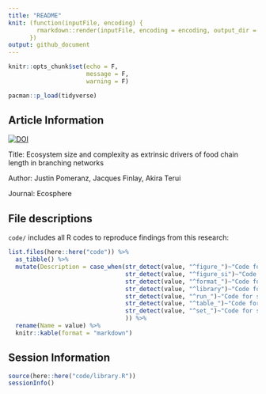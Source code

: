 ```yaml
---
title: "README"
knit: (function(inputFile, encoding) {
        rmarkdown::render(inputFile, encoding = encoding, output_dir = here::here())
      })
output: github_document
---
```


```r
knitr::opts_chunk$set(echo = F,
                      message = F,
                      warning = F)

pacman::p_load(tidyverse)
```

## Article Information

[![DOI](https://zenodo.org/badge/469160066.svg)](https://zenodo.org/badge/latestdoi/469160066)

Title: Ecosystem size and complexity as extrinsic drivers of food chain length in branching networks

Author: Justin Pomeranz, Jacques Finlay, Akira Terui

Journal: Ecosphere

## File descriptions

`code/` includes all R codes to reproduce findings from this research:


```r

list.files(here::here("code")) %>% 
  as_tibble() %>% 
  mutate(Description = case_when(str_detect(value, "^figure_")~"Code for figures: '_concept', Figure 1; '_delta', Figure 1D; '_food_web', Figure 1C; '_treeplot', Figure2; '_main_geom', Figure 3, 4; '_network', Figure 1A; '_patch_state', Figure 5-10",
                                 str_detect(value, "^figure_si")~"Code for SI figures: '_geom', Figure S3, S4; '_one_patch', Figure S1, S2; '_r_disp', Figure S5; '_within_net', Figure S8",
                                 str_detect(value, "^format_")~"Code for formatting",
                                 str_detect(value, "^library")~"Code for figures",
                                 str_detect(value, "^run_")~"Code for simulations",
                                 str_detect(value, "^table_")~"Code for tables",
                                 str_detect(value, "^set_")~"Code for setting figure themes"
                                 )) %>% 
  rename(Name = value) %>% 
  knitr::kable(format = "markdown")
```


## Session Information

```r

source(here::here("code/library.R"))
sessionInfo()

```

